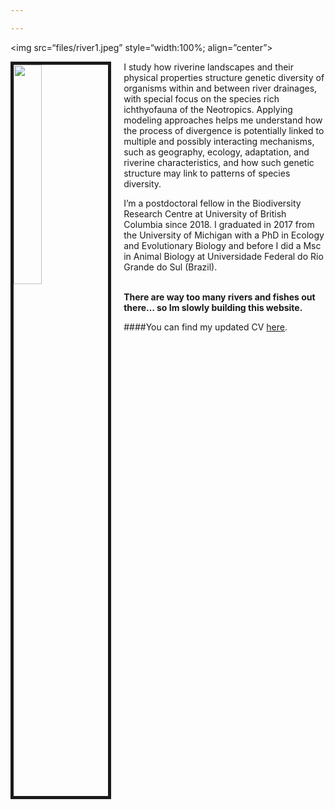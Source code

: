 ```yaml
---

---
```

<img src="files/river1.jpeg" style="width:100%; align="center">


<img src="files/eu.jpg" style="width:30%; border:5px solid; margin-right: 20px" align="left">


I study how riverine landscapes and their physical properties structure genetic diversity of organisms within and between river drainages, with special focus on the species rich ichthyofauna of the Neotropics. Applying modeling approaches helps me understand how the process of divergence is potentially linked to multiple and possibly interacting mechanisms, such as geography, ecology, adaptation, and riverine characteristics, and how such genetic structure may link to patterns of species diversity.

I'm a postdoctoral fellow in the Biodiversity Research Centre at University of British Columbia since 2018. I graduated in 2017 from the University of Michigan with a PhD in Ecology and Evolutionary Biology and before I did a Msc in Animal Biology at Universidade Federal do Rio Grande do Sul (Brazil).
<br><br>

**There are way too many rivers and fishes out there... so Im slowly building this website.** 
<br>

####You can find my updated CV [here](files/AndreaThomaz_CV2019.pdf).